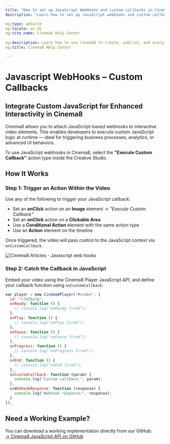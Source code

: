 ---
title: "How to set up JavaScript WebHooks and custom callbacks in Cinema8"
description: "Learn how to set up JavaScript webhooks and custom callbacks to extend flows and integrate with external systems. Visit Cinema8."

og:type: website
og:locale: en_US
og:site_name: Cinema8 Help Center
 
og:description: Learn how to use Cinema8 to create, publish, and analyze interactive videos.
og:title: Cinema8 Help Center

---


# Javascript WebHooks – Custom Callbacks

## Integrate Custom JavaScript for Enhanced Interactivity in Cinema8

Cinema8 allows you to attach JavaScript-based webhooks to interactive video elements. This enables developers to execute custom JavaScript logic at runtime — ideal for triggering business processes, analytics, or advanced UI behaviors.

<Callout type="info">
To use JavaScript webhooks in Cinema8, select the <strong>"Execute Custom Callback"</strong> action type inside the Creative Studio.
</Callout>

## How It Works

<Steps>

### Step 1: Trigger an Action Within the Video

Use any of the following to trigger your JavaScript callback:

- Set an **onClick** action on an **Image** element → _"Execute Custom Callback"_
- Set an **onClick** action on a **Clickable Area**
- Use a **Conditional Action** element with the same action type
- Use an **Action** element on the timeline

Once triggered, the video will pass control to the JavaScript context via `onCustomCallback`.

![Cinema8 Articles - Javascript web hooks](/screenshot/execute-custom-callback-1-1-2-1.webp)

### Step 2: Catch the Callback in JavaScript

Embed your video using the Cinema8 Player JavaScript API, and define your callback function using `onCustomCallback`:

```js filename="custom-callback.js" showLineNumbers
var player = new Cinema8Player("#video", {
  id: "rJVZ6nJg",
  onReady: function () {
    // console.log("onReady fired");
  },
  onPlay: function () {
    // console.log("onPlay fired");
  },
  onPause: function () {
    // console.log("onPause fired");
  },
  onProgress: function () {
    // console.log("onProgress fired");
  },
  onEnd: function () {
    // console.log("onEnd fired");
  },
  onCustomCallback: function (param) {
    console.log("Custom callback:", param);
  },
  onWebhookResponse: function (response) {
    console.log("Webhook response:", response);
  }
});
```

</Steps>

## Need a Working Example?

You can download a working implementation directly from our GitHub:  
[→ Cinema8 JavaScript API on GitHub](https://github.com/cinema8)
